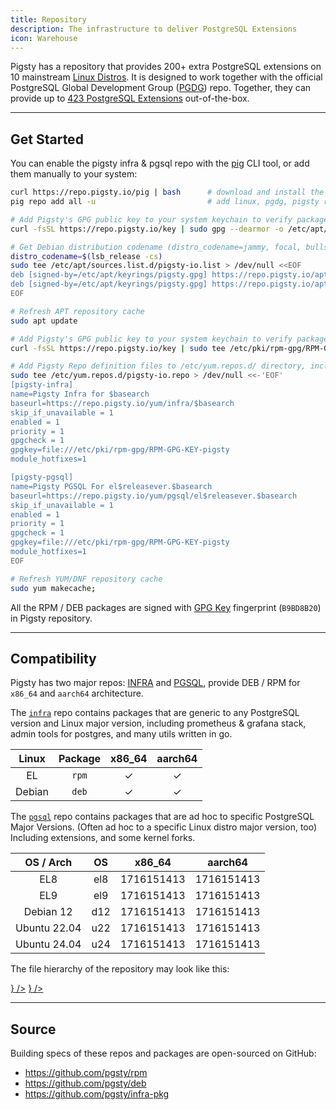 ```yaml
---
title: Repository
description: The infrastructure to deliver PostgreSQL Extensions
icon: Warehouse
---
```




Pigsty has a repository that provides 200+ extra PostgreSQL extensions on 10 mainstream [Linux Distros](https://pgsty.com/docs/prepare/linux).
It is designed to work together with the official PostgreSQL Global Development Group ([PGDG](https://www.postgresql.org/download/linux/)) repo.
Together, they can provide up to [423 PostgreSQL Extensions](https://ext.pgsty.com/list) out-of-the-box.


--------

## Get Started

You can enable the pigsty infra & pgsql repo with the [pig](/pig/) CLI tool, or add them manually to your system:

```bash tab="pig"
curl https://repo.pigsty.io/pig | bash      # download and install the pig CLI tool
pig repo add all -u                         # add linux, pgdg, pigsty repo and update cache
```
```bash tab="apt"
# Add Pigsty's GPG public key to your system keychain to verify package signatures
curl -fsSL https://repo.pigsty.io/key | sudo gpg --dearmor -o /etc/apt/keyrings/pigsty.gpg

# Get Debian distribution codename (distro_codename=jammy, focal, bullseye, bookworm), and write the corresponding upstream repository address to the APT List file
distro_codename=$(lsb_release -cs)
sudo tee /etc/apt/sources.list.d/pigsty-io.list > /dev/null <<EOF
deb [signed-by=/etc/apt/keyrings/pigsty.gpg] https://repo.pigsty.io/apt/infra generic main
deb [signed-by=/etc/apt/keyrings/pigsty.gpg] https://repo.pigsty.io/apt/pgsql/${distro_codename} ${distro_codename} main
EOF

# Refresh APT repository cache
sudo apt update
```
```bash tab="yum"
# Add Pigsty's GPG public key to your system keychain to verify package signatures
curl -fsSL https://repo.pigsty.io/key | sudo tee /etc/pki/rpm-gpg/RPM-GPG-KEY-pigsty >/dev/null

# Add Pigsty Repo definition files to /etc/yum.repos.d/ directory, including two repositories
sudo tee /etc/yum.repos.d/pigsty-io.repo > /dev/null <<-'EOF'
[pigsty-infra]
name=Pigsty Infra for $basearch
baseurl=https://repo.pigsty.io/yum/infra/$basearch
skip_if_unavailable = 1
enabled = 1
priority = 1
gpgcheck = 1
gpgkey=file:///etc/pki/rpm-gpg/RPM-GPG-KEY-pigsty
module_hotfixes=1

[pigsty-pgsql]
name=Pigsty PGSQL For el$releasever.$basearch
baseurl=https://repo.pigsty.io/yum/pgsql/el$releasever.$basearch
skip_if_unavailable = 1
enabled = 1
priority = 1
gpgcheck = 1
gpgkey=file:///etc/pki/rpm-gpg/RPM-GPG-KEY-pigsty
module_hotfixes=1
EOF

# Refresh YUM/DNF repository cache
sudo yum makecache;
```

All the RPM / DEB packages are signed with [GPG Key](/repo/gpg) fingerprint (`B9BD8B20`) in Pigsty repository.


---------

## Compatibility

Pigsty has two major repos: [INFRA](/repo/infra/) and [PGSQL](/repo/pgsql/),
provide DEB / RPM for `x86_64` and `aarch64` architecture.

The [`infra`](/repo/infra) repo contains packages that are generic to any PostgreSQL version and Linux major version,
including prometheus & grafana stack, admin tools for postgres, and many utils written in go.

| Linux  | Package | x86_64 | aarch64 |
|:------:|:-------:|:------:|:-------:|
|   EL   |  `rpm`  |   ✓    |    ✓    |
| Debian |  `deb`  |   ✓    |    ✓    |

The [`pgsql`](/repo/pgsql) repo contains packages that are ad hoc to specific PostgreSQL Major Versions.
(Often ad hoc to a specific Linux distro major version, too) Including extensions, and some kernel forks.

|  OS / Arch   | OS  |                                                                                               x86_64                                                                                                |                                                                                               aarch64                                                                                               |
|:------------:|:---:|:---------------------------------------------------------------------------------------------------------------------------------------------------------------------------------------------------:|:---------------------------------------------------------------------------------------------------------------------------------------------------------------------------------------------------:|
|     EL8      | el8 | <Badge variant="blue-subtle">17</Badge><Badge variant="blue-subtle">16</Badge><Badge variant="blue-subtle">15</Badge><Badge variant="blue-subtle">14</Badge><Badge variant="blue-subtle">13</Badge> | <Badge variant="blue-subtle">17</Badge><Badge variant="blue-subtle">16</Badge><Badge variant="blue-subtle">15</Badge><Badge variant="blue-subtle">14</Badge><Badge variant="blue-subtle">13</Badge> |
|     EL9      | el9 | <Badge variant="blue-subtle">17</Badge><Badge variant="blue-subtle">16</Badge><Badge variant="blue-subtle">15</Badge><Badge variant="blue-subtle">14</Badge><Badge variant="blue-subtle">13</Badge> | <Badge variant="blue-subtle">17</Badge><Badge variant="blue-subtle">16</Badge><Badge variant="blue-subtle">15</Badge><Badge variant="blue-subtle">14</Badge><Badge variant="blue-subtle">13</Badge> |
|  Debian 12   | d12 | <Badge variant="blue-subtle">17</Badge><Badge variant="blue-subtle">16</Badge><Badge variant="blue-subtle">15</Badge><Badge variant="blue-subtle">14</Badge><Badge variant="blue-subtle">13</Badge> | <Badge variant="blue-subtle">17</Badge><Badge variant="blue-subtle">16</Badge><Badge variant="blue-subtle">15</Badge><Badge variant="blue-subtle">14</Badge><Badge variant="blue-subtle">13</Badge> |
| Ubuntu 22.04 | u22 | <Badge variant="blue-subtle">17</Badge><Badge variant="blue-subtle">16</Badge><Badge variant="blue-subtle">15</Badge><Badge variant="blue-subtle">14</Badge><Badge variant="blue-subtle">13</Badge> | <Badge variant="blue-subtle">17</Badge><Badge variant="blue-subtle">16</Badge><Badge variant="blue-subtle">15</Badge><Badge variant="blue-subtle">14</Badge><Badge variant="blue-subtle">13</Badge> |
| Ubuntu 24.04 | u24 | <Badge variant="blue-subtle">17</Badge><Badge variant="blue-subtle">16</Badge><Badge variant="blue-subtle">15</Badge><Badge variant="blue-subtle">14</Badge><Badge variant="blue-subtle">13</Badge> | <Badge variant="blue-subtle">17</Badge><Badge variant="blue-subtle">16</Badge><Badge variant="blue-subtle">15</Badge><Badge variant="blue-subtle">14</Badge><Badge variant="blue-subtle">13</Badge> |

The file hierarchy of the repository may look like this:

<Files>
    <Folder name="https://repo.pigsty.io" defaultOpen>
        <Folder name="apt" defaultOpen>
            <Folder name="infra">
                <Folder name="amd64"></Folder>
                <Folder name="arm64"></Folder>
            </Folder>
            <Folder name="pgsql">
                <Folder name="x86_64"></Folder>
                <Folder name="aarch64"></Folder>
            </Folder>
        </Folder>
        <Folder name="yum" defaultOpen>
            <Folder name="infra">
                <Folder name="x86_64"></Folder>
                <Folder name="aarch64"></Folder>
            </Folder>
            <Folder name="pgsql">
                <Folder name="x86_64"></Folder>
                <Folder name="aarch64"></Folder>
            </Folder>
        </Folder>
        <a href={"https://repo.pigsty.io/pig"}><File name="pig" icon={<FileTerminal className="text-orange-500" />} /></a>
        <a href={"https://repo.pigsty.io/key"}><File name="key" icon={<KeyRound className="text-blue-500" />} /></a>
    </Folder>
</Files>


------

## Source

Building specs of these repos and packages are open-sourced on GitHub:

- https://github.com/pgsty/rpm
- https://github.com/pgsty/deb
- https://github.com/pgsty/infra-pkg
